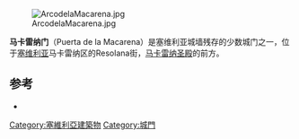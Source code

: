 [[File:ArcodelaMacarena.jpg|thumb]]

'''马卡雷纳门'''（Puerta de la Macarena）是塞维利亚城墙残存的少数城门之一，位于[[塞维利亚|塞维利亚]]马卡雷纳区的Resolana街，[[马卡雷纳圣殿|马卡雷纳圣殿]]的前方。

== 参考 ==

* {{cite web |last= González de León |first=Félix |title= Noticia histórica del origen de los nombres de las calles de esta muy noble, muy leal y muy heroica ciudad de Sevilla|url= http://books.google.es/books?id=PUgRAQAAIAAJ&pg=PA37&dq=plaza+villasis+sevilla&hl=es&ei=Us3kTaObONSy8QPanI2JBw&sa=X&oi=book_result&ct=result&resnum=5&ved=0CD4Q6AEwBDgK#v=onepage&q=puerta%20de%20macarena&f=false| year=1839 |publisher= Imprenta de J. Morales }}

[[Category:塞維利亞建築物|Category:塞維利亞建築物]]
[[Category:城門|Category:城門]]
